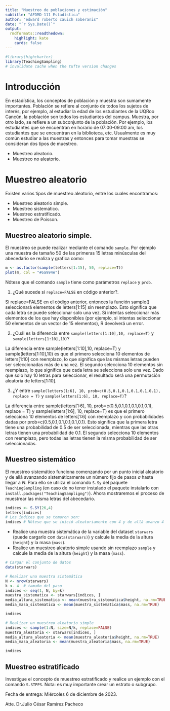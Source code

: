 ```yaml
---
title: "Muestreo de poblaciones y estimación"
subtitle: "AFDMD-111 Estadística"
author: "edward roberto cauich soberanis"
date: "`r Sys.Date()`"
output:
  rmdformats::readthedown:
    highlight: kate
    cards: false
---
```


```r
#library(highcharter)
library(TeachingSampling)
# invalidate cache when the tufte version changes
```




# Introducción

En estadística, los conceptos de población y muestra son sumamente importantes. Población se refiere al conjunto de todos los sujetos de interés, por ejemplo, al estudiar la edad de los estudiantes de la UQRoo Cancún, la población son todos los estudiantes del campus. Muestra, por otro lado, se refiere a un subconjunto de la población. Por ejemplo, los estudiantes que se encuentran en horario de 07:00-09:00 am, los estudiantes que se encuentran en la biblioteca, etc. Usualmente es muy común estudiar a las muestras y entonces para tomar muestras se consideran dos tipos de muestreo.

- Muestreo aleatorio.
- Muestreo no aleatorio.


# Muestreo aleatorio

Existen varios tipos de muestreo aleatorio, entre los cuales encontramos:

- Muestreo aleatorio simple.
- Muestreo sistemático.
- Muestreo estratificado.
- Muestreo de Poisson.

## Muestreo aleatorio simple.

El muestreo se puede realizar mediante el comando `sample`. Por ejemplo una muestra de tamaño $50$ de las primeras $15$ letras minúsculas del abecedario se realiza y grafica como:

```r
m <- as.factor(sample(letters[1:15], 50, replace=T))
plot(m, col = "#6a994e")
```

Nótese que el comando `sample` tiene como parámetros `replace` y `prob`. 

1. ¿Qué sucede si `replace=FALSE` en código anterior?.

Si replace=FALSE en el código anterior, entonces la función sample() seleccionará elementos de letters[1:15] sin reemplazo. Esto significa que cada letra se puede seleccionar solo una vez. Si intentas seleccionar más elementos de los que hay disponibles (por ejemplo, si intentas seleccionar 50 elementos de un vector de 15 elementos), R devolverá un error.

2. ¿Cuál es la diferencia entre `sample(letters[1:10],10, replace=T)` y `sample(letters[1:10],10)`?

La diferencia entre sample(letters[1:10],10, replace=T) y sample(letters[1:10],10) es que el primero selecciona 10 elementos de letters[1:10] con reemplazo, lo que significa que las mismas letras pueden ser seleccionadas más de una vez. El segundo selecciona 10 elementos sin reemplazo, lo que significa que cada letra se selecciona solo una vez. Dado que solo hay 10 letras para seleccionar, el resultado será una permutación aleatoria de letters[1:10].

3. ¿Y entre `sample(letters[1:6], 10, prob=c(0.5,0.1,0.1,0.1,0.1,0.1), replace = T)` y `sample(letters[1:6], 10, replace=T)`?

La diferencia entre sample(letters[1:6], 10, prob=c(0.5,0.1,0.1,0.1,0.1,0.1), replace = T) y sample(letters[1:6], 10, replace=T) es que el primero selecciona 10 elementos de letters[1:6] con reemplazo y con probabilidades dadas por prob=c(0.5,0.1,0.1,0.1,0.1,0.1). Esto significa que la primera letra tiene una probabilidad de 0.5 de ser seleccionada, mientras que las otras letras tienen una probabilidad de 0.1. El segundo selecciona 10 elementos con reemplazo, pero todas las letras tienen la misma probabilidad de ser seleccionadas.

## Muestreo sistemático

El muestreo sistemático funciona comenzando por un punto inicial aleatorio y de allá avanzando sistemáticamente un número fijo de pasos $a$ hasta llegar a $N$. Para ello se utiliza el comando `S.Sy` del paquete `TeachingSampling` (en caso de no tener instalado el paquete instalarlo con `install.packages("TeachingSampligng")`). Ahora mostraremos el proceso de muestrear las misma letras del abecedario.


```r
índices <- S.SY(26,4)
letters[índices]
# Los índices que se tomaron son:
índices # Nótese que se inició aleatoriamente con 4 y de allá avanzo 4 unidades.
```
- Realice una muestra sistemática de la variable del dataset `starwars` (puede cargarlo con `data(starwars)`) y calcule la media de la altura (`height`) y la masa (`mass`).
- Realice un muestreo aleatorio simple usando sin reemplazo `sample` y calcule la media de la altura (`height`) y la masa (`mass`).

```r
# Cargar el conjunto de datos
data(starwars)

# Realizar una muestra sistemática
N <- nrow(starwars)
k <- 4  # tamaño del paso
indices <- seq(1, N, by=k)
muestra_sistematica <- starwars[indices, ]
media_altura_sistematica <- mean(muestra_sistematica$height, na.rm=TRUE)
media_masa_sistematica <- mean(muestra_sistematica$mass, na.rm=TRUE)

indices

# Realizar un muestreo aleatorio simple
indices <- sample(1:N, size=N/k, replace=FALSE)
muestra_aleatoria <- starwars[indices, ]
media_altura_aleatoria <- mean(muestra_aleatoria$height, na.rm=TRUE)
media_masa_aleatoria <- mean(muestra_aleatoria$mass, na.rm=TRUE)

indices
```


## Muestreo estratificado

Investigue el concepto de muestreo estratificado y realice un ejemplo con el comando `S.STPPS`. Nota: es muy importante crear un estrato o subgrupo.


Fecha de entrega: Miércoles 6 de diciembre de 2023.

Atte. Dr.Julio César Ramírez Pacheco
